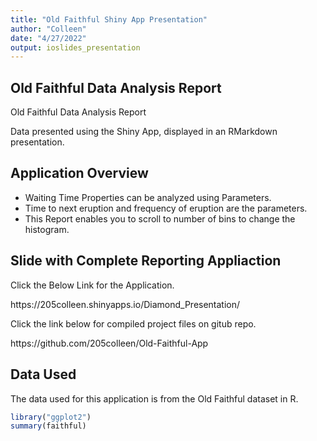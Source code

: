 ---
title: "Old Faithful Shiny App Presentation"
author: "Colleen"
date: "4/27/2022"
output: ioslides_presentation
---

## Old Faithful Data Analysis Report

Old Faithful Data Analysis Report 

Data presented using the Shiny App, displayed in an RMarkdown presentation.

## Application Overview

- Waiting Time Properties can be analyzed using Parameters.
- Time to next eruption and frequency of eruption are the parameters.
- This Report enables you to scroll to number of bins to change the histogram.

## Slide with Complete Reporting Appliaction

Click the Below Link for the Application.

https://205colleen.shinyapps.io/Diamond_Presentation/

Click the link below for compiled project files on gitub repo.

https://github.com/205colleen/Old-Faithful-App

## Data Used
The data used for this application is from the Old Faithful dataset in R. 

```{r echo=TRUE, message=FALSE, warning=FALSE}
library("ggplot2")
summary(faithful)
```
